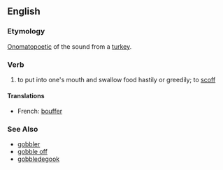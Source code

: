 ==English==

===Etymology===
[[Onomatopoetic]] of the sound from a [[turkey]].

===Verb===
# to put into one's mouth and swallow food hastily or greedily; to [[scoff]]

====Translations====
*French: [[bouffer]]

===See Also===
* [[gobbler]]
* [[gobble off]]
* [[gobbledegook]]